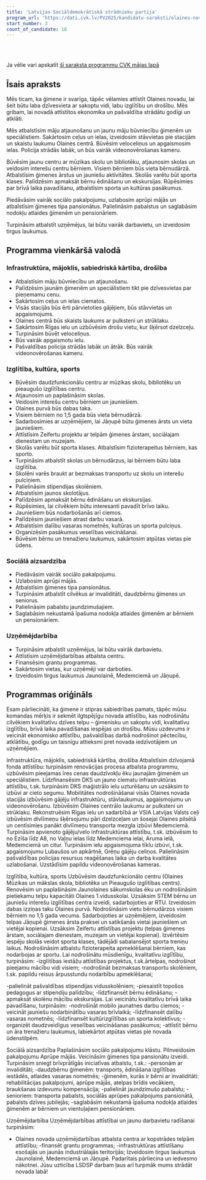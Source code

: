 ```yaml
---
title: 'Latvijas Sociāldemokrātiskā strādnieku partija'
program_url: 'https://dati.cvk.lv/PV2025/kandidatu-saraksti/olaines-novads/latvijas-socialdemokratiska-stradnieku-partija'
start_number: 3
count_of_candidate: 18
---
```



<Badge text="Ģimeņu atbalsts" variant="note" size="small" /> <Badge text="Infrastruktūras attīstība" variant="note" size="small" /> <Badge text="Izglītības kvalitāte" variant="note" size="small" /> <Badge text="Sociālā aizsardzība" variant="note" size="small" /> <Badge text="Uzņēmējdarbības veicināšana" variant="note" size="small" />

<br/><br/> 

<Card title='Šis ir mākslīga intelekta ģenerēts apraksts' icon='starlight'>
    Ja vēlie vari apskatīt <a href={frontmatter.program_url} target='_blank'>šī saraksta programmu CVK mājas lapā</a>
    </Card>

## Īsais apraksts

Mēs ticam, ka ģimene ir svarīga, tāpēc vēlamies attīstīt Olaines novadu, lai šeit būtu laba dzīvesvieta ar sakoptu vidi, labu izglītību un drošību. Mēs gribam, lai novadā attīstītos ekonomika un pašvaldība strādātu godīgi un atklāti.

Mēs atbalstīsim māju atjaunošanu un jaunu māju būvniecību ģimenēm un speciālistiem. Sakārtosim ceļus un ielas, izveidosim stāvvietas pie stacijām un skaistu laukumu Olaines centrā. Būvēsim veloceliņus un apgaismosim ielas. Policija strādās labāk, un būs vairāk videonovērošanas kameru.

Būvēsim jaunu centru ar mūzikas skolu un bibliotēku, atjaunosim skolas un veidosim interešu centru bērniem. Visiem bērniem būs vieta bērnudārzā. Atbalstīsim ģimenes ārstus un jauniešu aktivitātes. Skolās varētu būt sporta klases. Palīdzēsim apmaksāt bērnu ēdināšanu un ekskursijas. Rūpēsimies par brīvā laika pavadīšanu, atbalstīsim sporta un kultūras pasākumus.

Piedāvāsim vairāk sociālo pakalpojumu, uzlabosim aprūpi mājās un atbalstīsim ģimenes tipa pansionātus. Palielināsim pabalstus un saglabāsim nodokļu atlaides ģimenēm un pensionāriem.

Turpināsim atbalstīt uzņēmējus, lai būtu vairāk darbavietu, un izveidosim tirgus laukumus.

## Programma vienkāršā valodā

### Infrastruktūra, mājoklis, sabiedriskā kārtība, drošība
*   Atbalstīsim māju būvniecību un atjaunošanu.
*   Palīdzēsim jaunām ģimenēm un speciālistiem tikt pie dzīvesvietas par pieņemamu cenu.
*   Sakārtosim ceļus un ielas ciematos.
*   Visās stacijās būs ērti pārvietoties gājējiem, būs stāvvietas un apgaismojums.
*   Olaines centrā būs skaists laukums ar pulksteni un strūklaku.
*   Sakārtosim Rīgas ielu un uzbūvēsim drošu vietu, kur šķērsot dzelzceļu.
*   Turpināsim būvēt veloceliņus.
*   Būs vairāk apgaismotu ielu.
*   Pašvaldības policija strādās labāk un ātrāk. Būs vairāk videonovērošanas kameru.

### Izglītība, kultūra, sports
*   Būvēsim daudzfunkcionālu centru ar mūzikas skolu, bibliotēku un pieaugušo izglītības centru.
*   Atjaunosim un paplašināsim skolas.
*   Veidosim interešu centru bērniem un jauniešiem.
*   Olaines purvā būs dabas taka.
*   Visiem bērniem no 1,5 gada būs vieta bērnudārzā.
*   Sadarbosimies ar uzņēmējiem, lai Jāņupē būtu ģimenes ārsts un vieta jauniešiem.
*   Attīstīsim Zeifertu projektu ar telpām ģimenes ārstam, sociālajam dienestam un muzejam.
*   Skolās varētu būt sporta klases. Atbalstīsim fizioterapeitus bērniem, kas sporto.
*   Turpināsim atbalstīt skolas un bērnudārzus, lai bērniem būtu laba izglītība.
*   Skolēni varēs braukt ar bezmaksas transportu uz skolu un interešu pulciņiem.
*   Palielināsim stipendijas skolēniem.
*   Atbalstīsim jaunos skolotājus.
*   Palīdzēsim apmaksāt bērnu ēdināšanu un ekskursijas.
*   Rūpēsimies, lai cilvēkiem būtu interesanti pavadīt brīvo laiku.
*   Jauniešiem būs nodarbošanās arī ciemos.
*   Palīdzēsim jauniešiem atrast darbu vasarā.
*   Atbalstīsim dalību vasaras nometnēs, kultūras un sporta pulciņus.
*   Organizēsim pasākumus veselības veicināšanai.
*   Būvēsim bērnu un trenažieru laukumus, sakārtosim atpūtas vietas pie ūdens.

### Sociālā aizsardzība
*   Piedāvāsim vairāk sociālo pakalpojumu.
*   Uzlabosim aprūpi mājās.
*   Atbalstīsim ģimenes tipa pansionātus.
*   Turpināsim atbalstīt cilvēkus ar invaliditāti, daudzbērnu ģimenes un seniorus.
*   Palielināsim pabalstu jaundzimušajiem.
*   Saglabāsim nekustamā īpašuma nodokļa atlaides ģimenēm ar bērniem un pensionāriem.

### Uzņēmējdarbība
*   Turpināsim atbalstīt uzņēmējus, lai būtu vairāk darbavietu.
*   Attīstīsim uzņēmējdarbības atbalsta centru.
*   Finansēsim grantu programmas.
*   Sakārtosim vietas, kur uzņēmēji var darboties.
*   Izveidosim tirgus laukumus Jaunolainē, Medemciemā un Jāņupē.

## Programmas oriģināls

Esam pārliecināti, ka ģimene ir stipras sabiedrības pamats, tāpēc mūsu komandas
mērķis ir sekmēt ilgtspējīgu novada attīstību, kas nodrošinātu cilvēkiem kvalitatīvu
dzīves telpu – ģimenisku un sakoptu vidi, kvalitatīvu izglītību, brīvā laika pavadīšanas
iespējas un drošību. Mūsu uzdevums ir veicināt ekonomisko attīstību, pašvaldības
darbā nodrošinot pēctecību, atklātību, godīgu un taisnīgu attieksmi pret novada
iedzīvotājiem un uzņēmējiem.

Infrastruktūra, mājoklis, sabiedriskā kārtība, drošība
Atbalstīsim dzīvojamā fonda attīstību: turpināsim renovācijas procesa atbalsta
programmu, uzbūvēsim pieejamas īres cenas daudzīvokļu ēku jaunajām ģimenēm un
speciālistiem.
Līdzfinansēsim DKS un jauno ciematu infrastruktūras attīstību, t.sk. turpināsim DKS
maģistrālo ielu uzturēšanu un uzsāksim to izbūvi ar cieto segumu.
Mobilitātes nodrošināšanai visās Olaines novada stacijās izbūvēsim gājēju
infrastruktūru, stāvlaukumus, apgaismojumu un videonovērošanu.
Izbūvēsim Olaines centrālo laukumu ar pulksteni un strūklaku.
Rekonstruēsim Rīgas ielu un sadarbībā ar VSIA Latvijas Valsts ceļi izbūvēsim
divlīmeņu šķērsojumu pāri dzelzceļam un šosejai Olaines pilsētā un centīsimies
panākt divlīmeņu transporta mezgla izbūvi Medemciemā.
Turpināsim apvienoto gājēju/velo infrastruktūras attīstību, t.sk. izbūvēsim to no Ezīša
līdz A8, no Vaļņu ielas līdz Medemciema ielai, Aruma ielā, Medemciemā un citur.
Turpināsim ielu apgaismojuma tīklu izbūvi, t.sk. apgaismojumu Lubaušos un
apkārtnē, Grēņu gājēju celiņos.
Palielināsim pašvaldības policijas resursus reaģēšanas laika un darba kvalitātes
uzlabošanai. Uzstādīsim papildu videonovērošanas kameras.

Izglītība, kultūra, sports
Uzbūvēsim daudzfunkcionālo centru (Olaines Mūzikas un mākslas skola, bibliotēka
un Pieaugušo izglītības centrs).
Renovēsim un paplašināsim Jaunolaines sākumskolas ēku un nodrošināsim
pietiekamu telpu kapacitāti Olaines 1.vidusskolai.
Uzsāksim STEM bērnu un jauniešu interešu izglītības centra izveidi, sadarbojoties ar
RTU.
Izveidosim dabas izziņas taku Olaines purvā.
Nodrošināsim vietu bērnudārzos visiem bērniem no 1,5 gada vecuma.
Sadarbojoties ar uzņēmējiem, izveidosim telpas Jāņupē ģimenes ārsta praksei un
satikšanās vietai jauniešiem un vietējai kopienai.
Uzsāksim Zeifertu attīstības projektu (telpas ģimenes ārstam, sociālajam dienestam,
muzejam un vietējai kopienai).
Izvērtēsim iespēju skolās veidot sporta klases, tādējādi sabalansējot sporta treniņu
laikus. Nodrošināsim atbalstu fizioterapeita apmeklēšanai bērniem, kas nodarbojas
ar sportu.
Lai nodrošinātu mūsdienīgu, kvalitatīvu izglītību, turpināsim:
-izglītības iestāžu attīstības projektus, t.sk.ārtelpas, nodrošinot pieejamu mācību vidi
visiem;
-nodrošināt bezmaksas transportu skolēniem, t.sk. papildu reisus ārpusstundu
nodarbību apmeklēšanai;

-palielināt pašvaldības stipendijas vidusskolēniem;
-piesaistīt topošos pedagogus ar stipendiju palīdzību;
-līdzfinansēt bērnu ēdināšanu;
-apmaksāt skolēnu mācību ekskursijas.
Lai veicinātu kvalitatīvu brīvā laika pavadīšanu, turpināsim:
-nodrošināt mobilo jaunatnes darbu ciemos;
-veicināt jauniešu nodarbinātību vasaras brīvlaikā;
-līdzfinansēt dalību vasaras nometnēs;
-līdzfinansēt kultūrizglītības un sporta kolektīvus;
-organizēt daudzveidīgus veselības veicināšanas pasākumus;
-attīstīt bērnu un āra trenažieru laukumus, labiekārtot atpūtas vietas pie novada
ūdenstilpēm.

Sociālā aizsardzība
Paplašināsim sociālo pakalpojumu klāstu.
Pilnveidosim pakalpojumu Aprūpe mājās.
Veicināsim ģimenes tipa pansionātu izveidi.
Turpināsim sniegt brīvprātīgās iniciatīvas atbalstu, t.sk.:
-personām ar invaliditāti;
-daudzbērnu ģimenēm: transports, ēdināšana izglītības iestādēs, atlaides vasaras
nometnēs;
-ģimenēm, kurās ir bērni ar invaliditāti: rehabilitācijas pakalpojumi, aprūpe mājās,
atelpas brīdis vecākiem, braukšanas izdevumu kompensācija;
-palielināt jaundzimušo pabalstu;
-senioriem: transporta pabalsts, sociālās aprūpes pakalpojums pansionātā, pabalsts
dzīves jubilejās;
-saglabāsim nekustamā īpašuma nodokļa atlaides ģimenēm ar bērniem un
vientuļajiem pensionāriem.

Uzņēmējdarbība
Uzņēmējdarbības attīstībai un jaunu darbavietu radīšanai turpināsim:
- Olaines novada uzņēmējdarbības atbalsta centra ar kopstrādes telpām attīstību;
-finansēt grantu programmas;
-infrastruktūras attīstīšanu esošajās un jaunās industriālajās teritorijās;
Izveidosim tirgus laukumus Jaunolainē, Medemciemā un Jāņupē.
Padarītais pārliecina un iedvesmo nākotnei. Jūsu uzticība LSDSP darbam ļaus arī
turpmāk mums strādāt novada labā!
